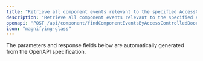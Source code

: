 ```yaml
---
title: "Retrieve all component events relevant to the specified AccessControlledDoor"
description: "Retrieve all component events relevant to the specified AccessControlledDoor"
openapi: "POST /api/component/findComponentEventsByAccessControlledDoor"
icon: "magnifying-glass"
---
```


<Note>
The parameters and response fields below are automatically generated from the OpenAPI specification.
</Note>
